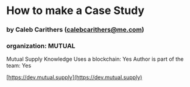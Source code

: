 
# How to make a Case Study
### by Caleb Carithers (calebcarithers@me.com)
### organization: MUTUAL

Mutual Supply
Knowledge
Uses a blockchain: Yes
Author is part of the team: Yes
  
[https://dev.mutual.supply](https://dev.mutual.supply)
